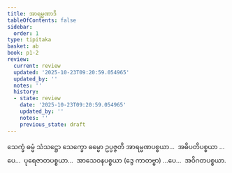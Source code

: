 ```yaml
---
title: အာရမ္မဏာဒိ
tableOfContents: false
sidebar:
  order: 1
type: tipitaka
basket: ab
book: p1-2
review:
  current: review
  updated: '2025-10-23T09:20:59.054965'
  updated_by: ''
  notes: ''
  history:
  - state: review
    date: '2025-10-23T09:20:59.054965'
    updated_by: ''
    notes: ''
    previous_state: draft
---
```



<ReviewStatus review={frontmatter.review} showDetails={true} />

<HypothesisAnnotation frontmatter={frontmatter} />

<DynamicBreadcrumb />

<Division number="34" book="p1-2" e="ch" v="37" p="288">

<Paragraph number="1756" book="p1-2">
သေက္ခံ ဓမ္မံ သံသဋ္ဌော သေက္ခော ဓမ္မော ဥပ္ပဇ္ဇတိ အာရမ္မဏပစ္စယာ…  အဓိပတိပစ္စယာ …ပေ…  ပုရေဇာတပစ္စယာ…  အာသေဝနပစ္စယာ (ဒွေ ကာတဗ္ဗာ) …ပေ…  အဝိဂတပစ္စယာ.
</Paragraph>
</Division>